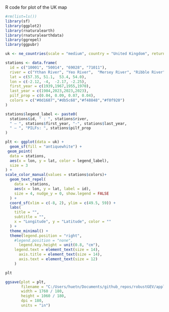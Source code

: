 
R code for plot of the UK map

```r
#rm(list=ls())
library(sf)
library(ggplot2)
library(rnaturalearth)
library(rnaturalearthdata)
library(ggrepel)
library(ggpubr)
```

```r
uk <- ne_countries(scale = "medium", country = "United Kingdom", returnclass = "sf")
```

```r
stations <- data.frame(
  id = c("10001", "50014", "69028", "71011"),
  river = c("Ythan River", "Yeo River",  "Mersey River", "Ribble River"),
  lat = c(57.35, 51.1,  53.4, 54.0),
  lon = c(-2.12, -4,  -2.17, -2.25),
  first_year = c(1939,1967,1955,1970),
  last_year = c(1984,2023,2023,2023),
  pilf_prop = c(0.04, 0.09, 0.07, 0.04),
  colors = c("#0d1687","#db5c68","#f48848","#f0f920")
)
```

```r
stations$legend_label <- paste0(
  stations$id, " : ", stations$river,
  " — ", stations$first_year, "-", stations$last_year,
  " — ", "PILFs: ", stations$pilf_prop
)

plt <- ggplot(data = uk) +
  geom_sf(fill = "antiquewhite") +
 geom_point(
  data = stations,
  aes(x = lon, y = lat, color = legend_label),
  size = 3
) +
scale_color_manual(values = stations$colors)+
  geom_text_repel(
    data = stations,
    aes(x = lon, y = lat, label = id),
    size = 4, nudge_y = 0, show.legend = FALSE
  ) +
  coord_sf(xlim = c(-8, 2), ylim = c(49.5, 59)) +
  labs(
    title = "",
    subtitle = "",
    x = "Longitude", y = "Latitude", color = ""
  ) +
  theme_minimal() +
  theme(legend.position = "right",
    #legend.position = "none",
      legend.key.height = unit(0.8, "cm"), 
    legend.text = element_text(size = 14),
      axis.title = element_text(size = 14),
      axis.text = element_text(size = 12)
    )

plt
```

```r
ggsave(plot = plt,
       filename = "C:/Users/huetn/Documents/github_repos/robustGEV/application/figures/map_uk.png",
       width = 1760 / 180,
       height = 1060 / 180,
       dpi = 180,
       units = "in")
```


